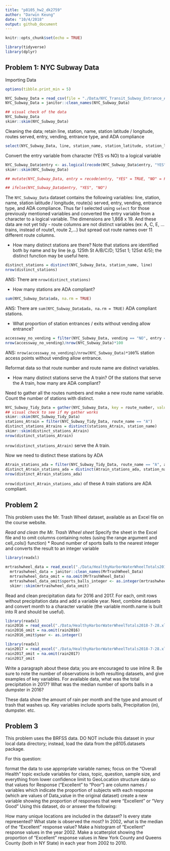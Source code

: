 ```yaml
---
title: "p8105_hw2_dk2759"
author: "Darwin Keung"
date: "10/4/2018"
output: github_document
---
```

```r
knitr::opts_chunk$set(echo = TRUE)

library(tidyverse)
library(dplyr)
```

## Problem 1: NYC Subway Data 

Importing Data

```r
options(tibble.print_min = 5)

NYC_Subway_Data = read_csv(file = "./Data/NYC_Transit_Subway_Entrance_And_Exit_Data.csv")
NYC_Subway_Data = janitor::clean_names(NYC_Subway_Data)

## visual check of the data
NYC_Subway_Data
skimr::skim(NYC_Subway_Data)
```

Cleaning the data; retain line, station, name, station latitude / longitude, routes served, entry, vending, entrance type, and ADA compliance

```r
select(NYC_Subway_Data, line, station_name, station_latitude, station_longitude, route1, route2, route3, route4, route5, route6, route7, route8, route9, route10, route11, entrance_type, entry, vending, ada)
```

Convert the entry variable from character (YES vs NO) to a logical variable

```r
NYC_Subway_Data$entry <- as.logical(recode(NYC_Subway_Data$entry, "YES" = "TRUE", "NO" = "FALSE"))
skimr::skim(NYC_Subway_Data)

## mutate(NYC_Subway_Data, entry = recode(entry, "YES" = TRUE, "NO" = FALSE))

## ifelse(NYC_Subway_Data$entry, "YES", "NO")
```

The `NYC_Subway_Data` dataset contains the following variables: line, station, name, station latitude / longitude, route(s) served, entry, vending, entrance type, and ADA compliance. Thus far I selected using `select` for those previously mentioned variables and converted the entry variable from a character to a logical variable. The dimensions are 1,868 x 19. And these data are not yet tidy - route columns are not distinct variables (ex: A, C, E, ... trains, instead of route1, route 2,...) but spread out route names over 11 different route columns.

* How many distinct stations are there? Note that stations are identified both by name and by line (e.g. 125th St A/B/C/D; 125st 1; 125st 4/5); the distinct function may be useful here.

```r
distinct_stations = distinct(NYC_Subway_Data, station_name, line)
nrow(distinct_stations)
```

ANS: There are `nrow(distinct_stations)`

* How many stations are ADA compliant?

```r
sum(NYC_Subway_Data$ada, na.rm = TRUE)
```

ANS: There are `sum(NYC_Subway_Data$ada, na.rm = TRUE)` ADA compliant stations.

* What proportion of station entrances / exits without vending allow entrance?

```r
accessway_no_vending = filter(NYC_Subway_Data, vending == "NO", entry == "TRUE")
nrow(accessway_no_vending)/nrow(NYC_Subway_Data)*100
```

ANS: `nrow(accessway_no_vending)/nrow(NYC_Subway_Data)*100`% station access points without vending allow entrance.

Reformat data so that route number and route name are distinct variables. 

* How many distinct stations serve the A train? Of the stations that serve the A train, how many are ADA compliant?

Need to gather all the routes numbers and make a new route name variable. Count the number of stations with distinct.
```r
NYC_Subway_Tidy_Data = gather(NYC_Subway_Data, key = route_number, value = route_name, route1:route11)
## visual check to see if my gather works
skimr::skim(NYC_Subway_Tidy_Data)
stations_Atrain = filter(NYC_Subway_Tidy_Data, route_name == "A")
distinct_stations_Atrains = distinct(stations_Atrain, station_name)
skimr::skim(distinct_stations_Atrain)
nrow(distinct_stations_Atrain)
```
`nrow(distinct_stations_Atrain)` serve the A train.

Now we need to distinct these stations by ADA
```r
Atrain_stations_ada = filter(NYC_Subway_Tidy_Data, route_name == "A", ada == TRUE)
distinct_Atrain_stations_ada = distinct(Atrain_stations_ada, station_name)
nrow(distinct_Atrain_stations_ada)
```
`nrow(distinct_Atrain_stations_ada)` of these A train stations are ADA compliant.

## Problem 2

This problem uses the Mr. Trash Wheel dataset, available as an Excel file on the course website.

*Read and clean the Mr. Trash Wheel sheet
*Specify the sheet in the Excel file and to omit columns containing notes (using the range argument and cell_cols() function)
* Round number of sports balls to the nearest integer and converts the result to an integer variable
```r
library(readxl)

mrtrashwheel_data = read_excel("./Data/HealthyHarborWaterWheelTotals2018-7-28.xlsx", sheet = 1, range = cell_cols("A:N"))
  mrtrashwheel_data = janitor::clean_names(MrTrashWheel_Data)
  mrtrashwheel_data_omit = na.omit(MrTrashWheel_Data)
  mrtrashwheel_data_omit$sports_balls_integer <- as.integer(mrtrashwheel_data_omit$sports_balls)
  skimr::skim(mrtrashwheel_data_omit)
```

Read and clean precipitation data for 2016 and 2017. For each, omit rows without precipitation data and add a variable year. Next, combine datasets and convert month to a character variable (the variable month.name is built into R and should be useful).

```r
library(readxl)
rain2016 = read_excel("./Data/HealthyHarborWaterWheelTotals2018-7-28.xlsx", sheet = 5)
rain2016_omit = na.omit(rain2016)
rain2016_omit$year <- as.integer()

library(readxl)
rain2017 = read_excel("./Data/HealthyHarborWaterWheelTotals2018-7-28.xlsx", sheet = 4)
rain2017_omit = na.omit(rain2017)
rain2017_omit
```
Write a paragraph about these data; you are encouraged to use inline R. Be sure to note the number of observations in both resulting datasets, and give examples of key variables. For available data, what was the total precipitation in 2017? What was the median number of sports balls in a dumpster in 2016?

These data show the amount of rain per month and the type and amount of trash that washes up. Key variables include sports balls, Precipitation (in), dumpster. etc.
  
## Problem 3

This problem uses the BRFSS data. DO NOT include this dataset in your local data directory; instead, load the data from the  p8105.datasets package.

For this question:

format the data to use appropriate variable names;
focus on the “Overall Health” topic
exclude variables for class, topic, question, sample size, and everything from lower confidence limit to GeoLocation
structure data so that values for Response (“Excellent” to “Poor”) are column names / variables which indicate the proportion of subjects with each response (which are values of Data_value in the original dataset)
create a new variable showing the proportion of responses that were “Excellent” or “Very Good”
Using this dataset, do or answer the following:

How many unique locations are included in the dataset? Is every state represented? What state is observed the most?
In 2002, what is the median of the “Excellent” response value?
Make a histogram of “Excellent” response values in the year 2002.
Make a scatterplot showing the proportion of “Excellent” response values in New York County and Queens County (both in NY State) in each year from 2002 to 2010.
